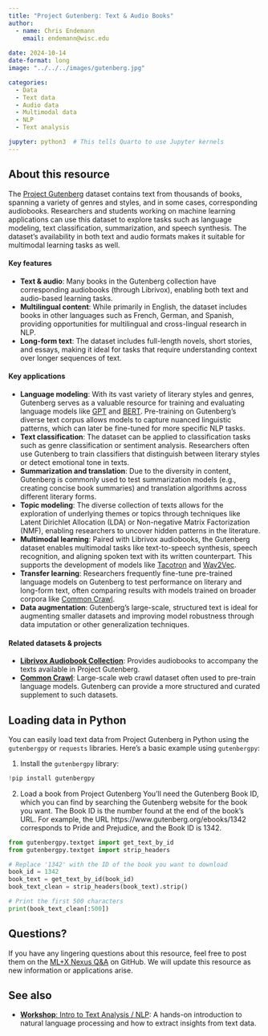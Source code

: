 ```yaml
---
title: "Project Gutenberg: Text & Audio Books"
author: 
  - name: Chris Endemann
    email: endemann@wisc.edu
    
date: 2024-10-14
date-format: long
image: "../../../images/gutenberg.jpg"

categories: 
  - Data
  - Text data
  - Audio data
  - Multimodal data
  - NLP
  - Text analysis

jupyter: python3  # This tells Quarto to use Jupyter kernels
---
```


## About this resource

The [Project Gutenberg](https://www.gutenberg.org/) dataset contains text from thousands of books, spanning a variety of genres and styles, and in some cases, corresponding audiobooks. Researchers and students working on machine learning applications can use this dataset to explore tasks such as language modeling, text classification, summarization, and speech synthesis. The dataset's availability in both text and audio formats makes it suitable for multimodal learning tasks as well.

#### Key features
- **Text & audio**: Many books in the Gutenberg collection have corresponding audiobooks (through Librivox), enabling both text and audio-based learning tasks.
- **Multilingual content**: While primarily in English, the dataset includes books in other languages such as French, German, and Spanish, providing opportunities for multilingual and cross-lingual research in NLP.
- **Long-form text**: The dataset includes full-length novels, short stories, and essays, making it ideal for tasks that require understanding context over longer sequences of text.

#### Key applications 
- **Language modeling**: With its vast variety of literary styles and genres, Gutenberg serves as a valuable resource for training and evaluating language models like [GPT](https://openai.com/research/) and [BERT](https://arxiv.org/abs/1810.04805). Pre-training on Gutenberg’s diverse text corpus allows models to capture nuanced linguistic patterns, which can later be fine-tuned for more specific NLP tasks.
- **Text classification**: The dataset can be applied to classification tasks such as genre classification or sentiment analysis. Researchers often use Gutenberg to train classifiers that distinguish between literary styles or detect emotional tone in texts.
- **Summarization and translation**: Due to the diversity in content, Gutenberg is commonly used to test summarization models (e.g., creating concise book summaries) and translation algorithms across different literary forms.
- **Topic modeling**: The diverse collection of texts allows for the exploration of underlying themes or topics through techniques like Latent Dirichlet Allocation (LDA) or Non-negative Matrix Factorization (NMF), enabling researchers to uncover hidden patterns in the literature.
- **Multimodal learning**: Paired with Librivox audiobooks, the Gutenberg dataset enables multimodal tasks like text-to-speech synthesis, speech recognition, and aligning spoken text with its written counterpart. This supports the development of models like [Tacotron](https://google.github.io/tacotron/) and [Wav2Vec](https://arxiv.org/abs/2006.11477).
- **Transfer learning**: Researchers frequently fine-tune pre-trained language models on Gutenberg to test performance on literary and long-form text, often comparing results with models trained on broader corpora like [Common Crawl](https://commoncrawl.org/).
- **Data augmentation**: Gutenberg's large-scale, structured text is ideal for augmenting smaller datasets and improving model robustness through data imputation or other generalization techniques.

#### Related datasets & projects
- **[Librivox Audiobook Collection](https://librivox.org/)**: Provides audiobooks to accompany the texts available in Project Gutenberg.
- **[Common Crawl](https://commoncrawl.org/)**: Large-scale web crawl dataset often used to pre-train language models. Gutenberg can provide a more structured and curated supplement to such datasets.

## Loading data in Python

You can easily load text data from Project Gutenberg in Python using the `gutenbergpy` or `requests` libraries. Here's a basic example using `gutenbergpy`:

1. Install the `gutenbergpy` library:

```python
!pip install gutenbergpy
```

2. Load a book from Project Gutenberg
You’ll need the Gutenberg Book ID, which you can find by searching the Gutenberg website for the book you want. The Book ID is the number found at the end of the book's URL. For example, the URL https://www.gutenberg.org/ebooks/1342 corresponds to Pride and Prejudice, and the Book ID is 1342.

```python
from gutenbergpy.textget import get_text_by_id
from gutenbergpy.textget import strip_headers

# Replace '1342' with the ID of the book you want to download
book_id = 1342
book_text = get_text_by_id(book_id)
book_text_clean = strip_headers(book_text).strip()

# Print the first 500 characters
print(book_text_clean[:500])
```
 
## Questions?
If you have any lingering questions about this resource, feel free to post them on the [ML+X Nexus Q&A](https://github.com/UW-Madison-DataScience/ML-X-Nexus/discussions/categories/q-a) on GitHub. We will update this resource as new information or applications arise.

## See also
- [**Workshop**: Intro to Text Analysis / NLP](https://uw-madison-datascience.github.io/ML-X-Nexus/Learn/Workshops/Intro-TextAnalysis_Python.html): A hands-on introduction to natural language processing and how to extract insights from text data.
